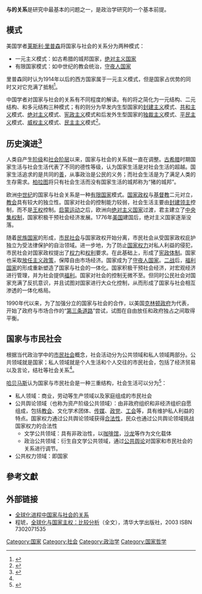 '''与的关系'''是研究中最基本的问题之一，是政治学研究的一个基本前提。

==模式==
美国学者[[莱斯利·里普森|莱斯利·里普森]]将国家与社会的关系分为两种模式：
*一元主义模式：如古希腊的城邦国家，[[绝对主义国家|绝对主义国家]]
*有限国家模式：如中世纪的教会统治，[[守夜人国家|守夜人国家]]
里普森同时认为1914年以后的西方国家属于一元主义模式，但是国家占优势的同时又对它充满了抵制<ref>{{cite book zh| author = 莱斯利·里普森 | title = 政治学的重大问题 | publisher = 华夏出版社 | date = 2001年 | location = 北京 | pages = 136 | url = | doi = | id = | isbn = 9787508024264 }}</ref>。

中国学者对国家与社会的关系有不同程度的解读。有的将之简化为一元结构、二元结构、和多元结构三种模式；有的则分为早发内生型国家的[[封建主义|封建主义]]模式、[[共和主义|共和主义]]模式、[[绝对主义|绝对主义]]模式、[[宪政主义|宪政主义]]模式和后发外生型国家的[[独裁主义|独裁主义]]模式、[[平民主义|平民主义]]模式、[[威权主义|威权主义]]模式、[[民主主义|民主主义]]模式<ref>{{cite book zh| author = 时和兴 | title = 关系、限度、制度：政治发展过程中的国家与社会 | publisher = 北京大学出版社 | date = 1996年 | location = 北京 | pages = | url = | doi = | id = | isbn = 7301032099 }}</ref>。

==历史演进<ref name="孙关宏">{{cite book zh| author = 孙关宏| title = 政治学概论 | publisher = 复旦大学出版社 | date = 2003 | location = | pages = 104 | url = | doi = | id = | isbn = 7309036611 }}</ref>==
人类自产生[[阶级|阶级]]和[[社会阶层|社会阶层]]以来，国家与社会的关系就一直在调整。[[古希腊|古希腊]]时期国家生活与社会生活代表了不同的德性等级，认为国家生活是对社会生活的超越。国家生活追求的是共同的[[善|善]]，从事政治是公民的义务；而社会生活是为了满足人类的生存需求。[[柏拉图|柏拉图]]将只有社会生活而没有国家生活的城邦称为“猪的城邦”。

欧洲[[中世纪|中世纪]]的国家与社会关系是一种[[有限国家|有限国家]]模式。[[国家政权|国家政权]]与[[基督教|基督教]]二元对立，[[教会|教会]]具有较大的独立性。国家对社会的控制能力较弱，社会生活主要由[[封建领主|封建领主]]控制，而不是[[王权|王权]]控制。[[启蒙运动|启蒙运动]]之后，欧洲向[[绝对主义国家|绝对主义国家]]过渡，君主建立了[[中央集权制|中央集权制]]，国家积极干预社会经济发展。1776年[[美国|美国]]建国后，绝对主义国家逐渐没落。

随着[[民族国家|民族国家]]的形成，[[市民社会|市民社会]]与国家政权开始分离，市民社会从受国家政权庇护独立为受法律保护的自治领域。进一步地，为了防止[[国家权力|国家权力]]对私人利益的侵犯，市民社会对国家政权提出了[[权力|权力]]和[[权利|权利]]要求。在此基础上，形成了[[宪政体制|宪政体制]]。国家也采取[[放任主义政策|放任主义政策]]，保障自由市场经济。国家成为了[[守夜人国家|守夜人国家]]。[[二战|二战]]后，[[福利国家|福利国家]]的形成重新塑造了国家与社会的一体化。国家积极干预社会经济，对宏观经济进行管理，并为社会提供[[福利|福利]]。国家对社会的控制无微不至。但同时公民社会对国家充满了反抗意识，并且试图对国家进行大众化控制，从而形成了国家与社会相互渗透的一体化格局。

1990年代以来，为了加强分立的国家与社会的合作，以美国[[克林顿政府|克林顿政府]]为代表，开始了政府与市场合作的“[[第三条道路|第三条道路]]”尝试，试图在自由放任和政府独占之间取得平衡。

==国家与市民社会==
根据当代政治学中的[[市民社会|市民社会]]概念，社会活动分为公共领域和私人领域两部分。公共领域就是国家；私人领域就是个人生活和个人交往的市民社会，包括了经济贸易以及言论，结社等社会关系<ref name="孙关宏" />。

[[哈贝马斯|哈贝马斯]]认为国家与市民社会是一种三重结构，社会生活可以分为<ref>{{cite book zh| author = 哈贝马斯 | title = 公共领域的结构转型 | publisher = 学林出版社 | date = 1999 | location = 上海 | pages = | url = | doi = | id = | isbn = 7806166009 }}</ref>：
*私人领域：商业，劳动等生产领域以及家庭组成的市民社会
*公共舆论领域（也称为资产阶级公共领域）：由非政府组织和非经济组织自愿组成，包括[[教会|教会]]、文化学术团体、[[传媒|传媒]]、[[政党|政党]]、[[工会|工会]]等，具有维护私人利益的特点。国家权力通过公共舆论领域获得[[合法性|合法性]]，民众也通过公共舆论领域挑战国家权力的合法性
**文学公共领域：具有非政治性，以[[咖啡馆|咖啡馆]]，[[沙龙|沙龙]]等作为文化载体
**政治公共领域：衍生自文学公共领域，通过[[公共舆论|公共舆论]]对国家和市民社会的关系进行调节。
*公共权力领域：即国家

==參考文獻==
<div class="references-small">
<references />
</div>

==外部链接==
* [http://philosophy.cass.cn/chuban/zxyj/yjgqml/03/0304/030402.htm 全球化进程中国家与社会的关系]{{dead link|date=2017年12月 |bot=InternetArchiveBot |fix-attempted=yes }}
* 程琥，[http://books.google.com/books?id=A7XvPcR1QBgC 全球化与国家主权：比较分析]（全文），清华大学出版社，2003 ISBN 7302071535

[[Category:国家|Category:国家]]
[[Category:社会|Category:社会]]
[[Category:政治学|Category:政治学]]
[[Category:国家哲学|Category:国家哲学]]